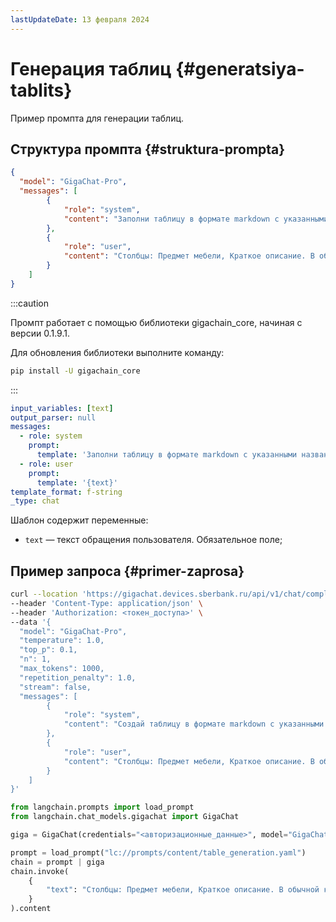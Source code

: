 ```yaml
---
lastUpdateDate: 13 февраля 2024
---
```


# Генерация таблиц {#generatsiya-tablits}

Пример промпта для генерации таблиц.

## Структура промпта {#struktura-prompta}

<Tabs queryString="tool">
<TabItem value="api" label="GigaChat API" default>

```json
{
  "model": "GigaChat-Pro",
  "messages": [
        {
            "role": "system",
            "content": "Заполни таблицу в формате markdown с указанными названиями строк или столбцов на основе сообщения пользователя."
        },
        {
            "role": "user",
            "content": "Столбцы: Предмет мебели, Краткое описание. В обычной квартире могут быть представлены самые разные предметы мебели. Например столы, стулья или кресла. Стол — предмет мебели, имеющий приподнятую горизонтальную или наклонную поверхность и предназначенный для размещения предметов, выполнения работ, принятия пищи, игр, рисования, обучения и другой деятельности. Стул — предмет мебели для сидения одного человека, с опорой для спины с подлокотниками или без них. Кресло — предмет мебели для комфортного продолжительного сидения, со спинкой, c подлокотниками или без них."
        }
    ]
}
```

</TabItem>
<TabItem value="sdk" label="GigaChain" >

:::caution

Промпт работает с помощью библиотеки gigachain_core, начиная с версии 0.1.9.1.

Для обновления библиотеки выполните команду:

```sh
pip install -U gigachain_core
```

:::

```yaml
input_variables: [text]
output_parser: null
messages:
  - role: system
    prompt:
      template: 'Заполни таблицу в формате markdown с указанными названиями строк или столбцов на основе сообщения пользователя.'
  - role: user
    prompt:
      template: '{text}'
template_format: f-string
_type: chat
```

Шаблон содержит переменные:

* `text` — текст обращения пользователя. Обязательное поле;

</TabItem>
</Tabs>

## Пример запроса {#primer-zaprosa}

<Tabs queryString="tool">
<TabItem value="api" label="GigaChat API" default>

```sh
curl --location 'https://gigachat.devices.sberbank.ru/api/v1/chat/completions' \
--header 'Content-Type: application/json' \
--header 'Authorization: <токен_доступа>' \
--data '{
  "model": "GigaChat-Pro",
  "temperature": 1.0,
  "top_p": 0.1,
  "n": 1,
  "max_tokens": 1000,
  "repetition_penalty": 1.0,
  "stream": false,
  "messages": [
        {
            "role": "system",
            "content": "Создай таблицу в формате markdown с указанными названиями столбцов и строк на основе текста сообщения пользователя. Количество строк и столбцов должно !строго соответствовать заданному в сообщении. Оформление таблицы должно быть консистентным."
        },
        {
            "role": "user",
            "content": "Столбцы: Предмет мебели, Краткое описание. В обычной квартире могут быть представлены самые разные предметы мебели. Например столы, стулья или кресла. Стол — предмет мебели, имеющий приподнятую горизонтальную или наклонную поверхность и предназначенный для размещения предметов, выполнения работ, принятия пищи, игр, рисования, обучения и другой деятельности. Стул — предмет мебели для сидения одного человека, с опорой для спины с подлокотниками или без них. Кресло — предмет мебели для комфортного продолжительного сидения, со спинкой, c подлокотниками или без них."
        }
    ]
}'
```

</TabItem>
<TabItem value="sdk" label="GigaChain" >

```python
from langchain.prompts import load_prompt
from langchain.chat_models.gigachat import GigaChat

giga = GigaChat(credentials="<авторизационные_данные>", model="GigaChat-Pro")

prompt = load_prompt("lc://prompts/content/table_generation.yaml")
chain = prompt | giga
chain.invoke(
    {
        "text": "Столбцы: Предмет мебели, Краткое описание. В обычной квартире могут быть представлены самые разные предметы мебели. Например столы, стулья или кресла. Стол — предмет мебели, имеющий приподнятую горизонтальную или наклонную поверхность и предназначенный для размещения предметов, выполнения работ, принятия пищи, игр, рисования, обучения и другой деятельности. Стул — предмет мебели для сидения одного человека, с опорой для спины с подлокотниками или без них. Кресло — предмет мебели для комфортного продолжительного сидения, со спинкой, c подлокотниками или без них."
    }
).content
```

</TabItem>
</Tabs>